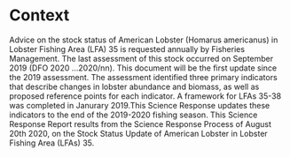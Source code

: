 # Context


Advice on the stock status of American Lobster (Homarus americanus) in Lobster Fishing Area (LFA) 35 is requested annually by Fisheries Management. The last assessment of this stock occurred on September 2019 (DFO 2020 ...2020/nn). This document will be the first update since the 2019 assessment. The assessment identified three primary indicators that describe changes in lobster abundance and biomass, as well as proposed reference points for each indicator. A framework for LFAs 35-38 was completed in Janurary 2019.This Science Response updates these indicators to the end of the 2019-2020 fishing season. This Science Response Report results from the Science Response Process of August 20th 2020, on the Stock Status Update of American Lobster in Lobster Fishing Area (LFAs) 35. 